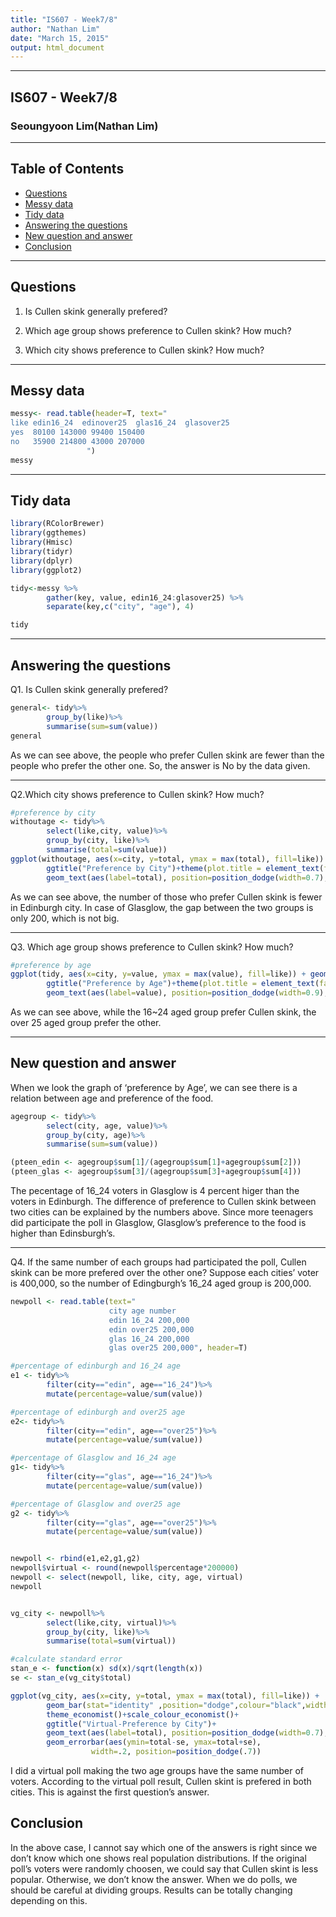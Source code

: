 ```yaml
---
title: "IS607 - Week7/8"
author: "Nathan Lim"
date: "March 15, 2015"
output: html_document
---
```


* * *
## IS607 - Week7/8
### Seoungyoon Lim(Nathan Lim)

* * *

## Table of Contents
* [Questions](#Questions)
* [Messy data](#Messy data)
* [Tidy data](#Tidy data)
* [Answering the questions](#Answering the questions)
* [New question and answer](#New question and answer)
* [Conclusion](#Conclusion)

* * *

## <a name="Questions"></a>Questions

1. Is Cullen skink generally prefered?

2. Which age group shows preference to Cullen skink? How much?

3. Which city shows preference to Cullen skink? How much?




* * *


## <a name="Messy data"></a>Messy data
```r
messy<- read.table(header=T, text="
like edin16_24  edinover25  glas16_24  glasover25
yes  80100 143000 99400 150400
no   35900 214800 43000 207000
                 ")
messy
```

* * *

## <a name="Tidy data"></a>Tidy data
```r
library(RColorBrewer)
library(ggthemes)
library(Hmisc)
library(tidyr)
library(dplyr)
library(ggplot2)
```
```r

tidy<-messy %>%
        gather(key, value, edin16_24:glasover25) %>%
        separate(key,c("city", "age"), 4) 

tidy

```

* * *

## <a name="Answering the questions"></a>Answering the questions

Q1. Is Cullen skink generally prefered?

```r
general<- tidy%>%
        group_by(like)%>%
        summarise(sum=sum(value))
general

```


As we can see above, the people who prefer Cullen skink are fewer than the people who prefer the other one. So, the answer is No by the data given. 

* * *

Q2.Which city shows preference to Cullen skink? How much?


```r
#preference by city
withoutage <- tidy%>%
        select(like,city, value)%>%
        group_by(city, like)%>%
        summarise(total=sum(value))
ggplot(withoutage, aes(x=city, y=total, ymax = max(total), fill=like)) + geom_bar(stat="identity",position="dodge",colour="black", width=0.7) +theme(strip.text.x = element_text(size=13,face="bold"))+ 
        ggtitle("Preference by City")+theme(plot.title = element_text(face="bold", size=20))+
        geom_text(aes(label=total), position=position_dodge(width=0.7), vjust=-0.25) + theme_economist()+scale_colour_economist()

```

As we can see above, the number of those who prefer Cullen skink is fewer in Edinburgh city. In case of Glasglow, the gap between the two groups is only 200, which is not big.

* * *

Q3. Which age group shows preference to Cullen skink? How much?

```r
#preference by age
ggplot(tidy, aes(x=city, y=value, ymax = max(value), fill=like)) + geom_bar(stat="identity", position="dodge",colour="black") + facet_grid(~ age)+ theme(strip.text.x = element_text(size=13,face="bold"))+
        ggtitle("Preference by Age")+theme(plot.title = element_text(face="bold", size=20))+
        geom_text(aes(label=value), position=position_dodge(width=0.9), vjust=-0.25) + theme_economist()+scale_colour_economist()
```

As we can see above, while the 16~24 aged group prefer Cullen skink, the over 25 aged group prefer the other. 


* * *


## <a name="New question and answer"></a>New question and answer

When we look the graph of 'preference by Age', we can see there is a relation between age and preference of the food. 

```r
agegroup <- tidy%>%
        select(city, age, value)%>%
        group_by(city, age)%>%
        summarise(sum=sum(value))

(pteen_edin <- agegroup$sum[1]/(agegroup$sum[1]+agegroup$sum[2]))
(pteen_glas <- agegroup$sum[3]/(agegroup$sum[3]+agegroup$sum[4]))
```

The pecentage of 16_24 voters in Glasglow is 4 percent higer than the voters in Edinburgh. The difference of preference to Cullen skink between two cities can be explained by the numbers above. Since more teenagers did participate the poll in Glasglow, Glasglow's preference to the food is higher than Edinsburgh's.

* * *

Q4. If the same number of each groups had participated the poll, Cullen skink can be more prefered over the other one? 
Suppose each cities' voter is 400,000, so the number of Edingburgh's 16_24 aged group is 200,000.

```r
newpoll <- read.table(text="
                      city age number
                      edin 16_24 200,000
                      edin over25 200,000
                      glas 16_24 200,000
                      glas over25 200,000", header=T)

#percentage of edinburgh and 16_24 age
e1 <- tidy%>%
        filter(city=="edin", age=="16_24")%>%
        mutate(percentage=value/sum(value))

#percentage of edinburgh and over25 age
e2<- tidy%>%
        filter(city=="edin", age=="over25")%>%
        mutate(percentage=value/sum(value))

#percentage of Glasglow and 16_24 age
g1<- tidy%>%
        filter(city=="glas", age=="16_24")%>%
        mutate(percentage=value/sum(value))

#percentage of Glasglow and over25 age
g2 <- tidy%>%
        filter(city=="glas", age=="over25")%>%
        mutate(percentage=value/sum(value))


newpoll <- rbind(e1,e2,g1,g2)
newpoll$virtual <- round(newpoll$percentage*200000)
newpoll <- select(newpoll, like, city, age, virtual)
newpoll


vg_city <- newpoll%>%
        select(like,city, virtual)%>%
        group_by(city, like)%>%
        summarise(total=sum(virtual))

#calculate standard error
stan_e <- function(x) sd(x)/sqrt(length(x))
se <- stan_e(vg_city$total)

ggplot(vg_city, aes(x=city, y=total, ymax = max(total), fill=like)) + 
        geom_bar(stat="identity" ,position="dodge",colour="black",width=0.7) + 
        theme_economist()+scale_colour_economist()+
        ggtitle("Virtual-Preference by City")+
        geom_text(aes(label=total), position=position_dodge(width=0.7), vjust=-0.3)+
        geom_errorbar(aes(ymin=total-se, ymax=total+se),
                  width=.2, position=position_dodge(.7))
```

 I did a virtual poll making the two age groups have the same number of voters. According to the virtual poll result, Cullen skint is prefered in both cities. This is against the first question's answer.


## <a name="Conclusion"></a>Conclusion
 In the above case, I cannot say which one of the answers is right since we don't know which one shows real population distributions. If the original poll's voters were randomly choosen, we could say that Cullen skint is less popular. Otherwise, we don't know the answer.
When we do polls, we should be careful at dividing groups. Results can be totally changing depending on this. 

        